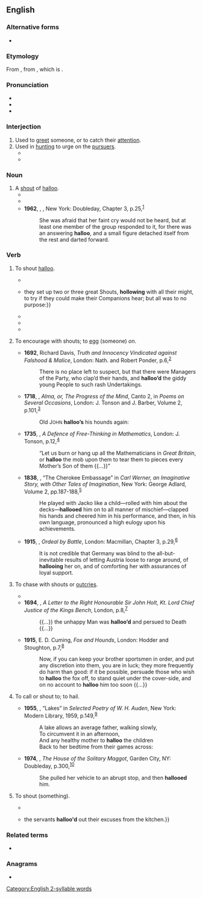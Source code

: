==English==

===Alternative forms===
* {{alter|en|haloo||dated}}

===Etymology===
From {{inh|en|enm|hallow||pursue, urge on}}, from {{der|en|fro|haloer}}, which is {{onomatopoeic|en|title=imitative}}.

===Pronunciation===
* {{IPA|en|/həˈluː/|/hæˈluː/}}
* {{audio|en|LL-Q1860 (eng)-Vealhurl-halloo.wav|Audio (Berkshire, UK)}}
* {{rhyme|en|uː}}

===Interjection===
{{en-interj}}

# Used to [[greet]] someone, or to catch their [[attention]].
# Used in [[hunting]] to urge on the [[pursuer]]s.
#* {{RQ:Burger Scott Chase|stanza=I|page=1|passage=Earl Walter winds his bugle horn;<br>To horſe, to horſe, '''halloo''', '''halloo'''!<br>His fiery courſer ſnuffs the morn,<br>And thronging ſerfs their Lord purſue.}}
#* {{quote-book|1=en|year=1886|translator=H.L. Brækstad|author=Peter Christen Asbjørnsen|authorlink=Peter Christen Asbjørnsen|title=Folk and Fairy Tales|page=65|passage="'''Halloo'''!" cried the goodwife, and away she ran after it, with the frying-pan in one hand and the ladle in the other, as fast as she could, and the children behind her, while the goodman came limping after, last of all.}}

===Noun===
{{en-noun}}

# A [[shout]] of [[#Interjection|halloo]].
#* {{RQ:Milton Comus|page=96|url=http://name.umdl.umich.edu/A89149.0001.001|text=List, list, I hear<br>Som far off '''hallow''' break the silent Air.}}
#* {{RQ:Melville Omoo|70|url=http://www.gutenberg.org/files/4045/4045-h/4045-h.htm|text=At almost any time of the day—save ever the sacred hour of noon—you may see the fish-hunters pursuing their sport; with loud '''halloos''', brandishing their spears, and splashing through the water in all directions.}}
#* '''1962''', {{w|Joan Aiken}}, ''{{w|The Wolves of Willoughby Chase}}'', New York: Doubleday, Chapter 3, p.{{nbsp}}25,<sup>[https://openlibrary.org/ia/wolvesofwillough00joan]</sup>
#*: She was afraid that her faint cry would not be heard, but at least one member of the group responded to it, for there was an answering '''halloo''', and a small figure detached itself from the rest and darted forward.

===Verb===
{{en-verb|pres_3sg2=hallooes}}

# {{lb|en|intransitive}} To shout [[#Interjection|halloo]].
#* {{RQ:Shakespeare Henry 4-2|I|2|text=For voice—I have lost it with '''hallooing''' and singing of anthems.}}
#* {{RQ:Defoe Robinson Crusoe|page=310-311|url=http://name.umdl.umich.edu/004845034.0001.000|text={{...}} they set up two or three great Shouts, '''hollowing''' with all their might, to try if they could make their Companions hear; but all was to no purpose:}}
#* {{quote-book|en|year=1857|author=S. H. Hammond|title=Wild Northern Scenes|chapter=|edition=|url=http://www.gutenberg.org/etext/10009
|passage=As our object was rather to enjoy the music of the chase, than to capture the deer, they shouted and '''hallooed''' as he entered the water, and he wheeled back, and went tearing in huge affright through the woods, up the island again.}}
#* {{quote-book|en|year=1907|author=William Hope Hodgson|title=The Boats of the "Glen Carrig"|chapter=|edition=|url=http://www.gutenberg.org/etext/10542
|passage=As we ran, we '''hallooed''', and so came upon the boy, and I saw that he had my sword.}}
#* {{quote-book|en|year=1917|author=Charles S. Brooks|title=There's Pippins And Cheese To Come|chapter=|edition=|url=http://www.gutenberg.org/etext/10023
|passage=We '''hallooed''' again, to rouse the trapper.}}
# {{lb|en|transitive}} To encourage with shouts; to [[egg on|egg]] (someone) ''on''.
#* '''1692''', Richard Davis, ''Truth and Innocency Vindicated against Falshood & Malice'', London: Nath. and Robert Ponder, p.{{nbsp}}6,<sup>[http://name.umdl.umich.edu/A37263.0001.001]</sup>
#*: There is no place left to suspect, but that there were Managers of the Party, who clap’d their hands, and '''halloo’d''' the giddy young People to such rash Undertakings.
#* '''1718''', {{w|Matthew Prior}}, ''Alma, or, The Progress of the Mind'', Canto 2, in ''Poems on Several Occasions'', London: J. Tonson and J. Barber, Volume 2, p.{{nbsp}}101,<sup>[https://catalog.hathitrust.org/Record/102432660]</sup>
#*: Old J<small>OHN</small> '''halloo’s''' his hounds again:
#* '''1735''', {{w|George Berkeley}}, ''A Defence of Free-Thinking in Mathematics'', London: J. Tonson, p.{{nbsp}}12,<sup>[http://name.umdl.umich.edu/004871920.0001.000]</sup>
#*: “Let us burn or hang up all the Mathematicians in ''Great Britain'', or '''halloo''' the mob upon them to tear them to pieces every Mother’s Son of them {{...}}”
#* '''1838''', {{w|William Gilmore Simms}}, “The Cherokee Embassage” in ''Carl Werner, an Imaginative Story, with Other Tales of Imagination'', New York: George Adlard, Volume 2, pp.{{nbsp}}187-188,<sup>[https://archive.org/details/carlwerneranima00simmgoog]</sup>
#*: He played with Jacko like a child—rolled with him about the decks—'''hallooed''' him on to all manner of mischief—clapped his hands and cheered him in his performance, and then, in his own language, pronounced a high eulogy upon his achievements.
#* '''1915''', {{w|F. S. Oliver|Frederick Scott Oliver}}, ''Ordeal by Battle'', London: Macmillan, Chapter 3, p.{{nbsp}}29,<sup>[https://archive.org/details/ordealbybattle00olivuoft]</sup>
#*: It is not credible that Germany was blind to the all-but-inevitable results of letting Austria loose to range around, of '''hallooing''' her on, and of comforting her with assurances of loyal support.
# {{lb|en|transitive}} To chase with shouts or [[outcry|outcries]].
#* {{RQ:Shakespeare Coriolanus|I|8|text=If I fly, Coriolanus,<br>'''Holloa''' me like a hare.}}
#* '''1694''', {{w|Robert Ferguson (minister)|Robert Ferguson}}, ''A Letter to the Right Honourable Sir John Holt, Kt. Lord Chief Justice of the Kings Bench'', London, p.{{nbsp}}8,<sup>[http://name.umdl.umich.edu/A41187.0001.001]</sup>
#*: {{...}} the unhappy Man was '''halloo’d''' and persued to Death {{...}}
#* '''1915''', E. D. Cuming, ''Fox and Hounds'', London: Hodder and Stoughton, p.{{nbsp}}7,<sup>[https://archive.org/details/foxhounds00cumirich]</sup>
#*: Now, if you can keep your brother sportsmen in order, and put any discretion into them, you are in luck; they more frequently do harm than good: if it be possible, persuade those who wish to '''halloo''' the fox off, to stand quiet under the cover-side, and on no account to '''halloo''' him too soon {{...}}
# {{lb|en|transitive}} To call or shout to; to hail.
#* '''1955''', {{w|W. H. Auden}}, “Lakes” in ''Selected Poetry of W. H. Auden'', New York: Modern Library, 1959, p.{{nbsp}}149,<sup>[https://openlibrary.org/ia/selectedpoetry00whau]</sup>
#*: A lake allows an average father, walking slowly,
#*: To circumvent it in an afternoon,
#*: And any healthy mother to '''halloo''' the children
#*: Back to her bedtime from their games across:
#* '''1974''', {{w|James Purdy}}, ''The House of the Solitary Maggot'', Garden City, NY: Doubleday, p.{{nbsp}}300,<sup>[https://openlibrary.org/ia/houseofsolitary00purd]</sup>
#*: She pulled her vehicle to an abrupt stop, and then '''hallooed''' him.
# {{lb|en|transitive}} To shout (something).
#* {{RQ:Shakespeare Twelfth Night|I|5|text='''Halloo''' your name to the reverberate hills<br>And make the babbling gossip of the air<br>Cry out ‘Olivia!’}}
#* {{RQ:Austen Mansfield Park|III|VIII|page=177|text={{...}} the servants '''halloo'd''' out their excuses from the kitchen.}}

===Related terms===
* {{l|en|hollo}}

===Anagrams===
* {{anagrams|en|a=ahlloo|holloa}}

[[Category:English 2-syllable words]]